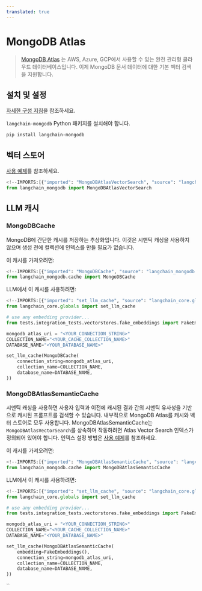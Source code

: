 ```yaml
---
translated: true
---
```


# MongoDB Atlas

>[MongoDB Atlas](https://www.mongodb.com/docs/atlas/) 는 AWS, Azure, GCP에서 사용할 수 있는 완전 관리형 클라우드 데이터베이스입니다. 이제 MongoDB 문서 데이터에 대한 기본 벡터 검색을 지원합니다.

## 설치 및 설정

[자세한 구성 지침](/docs/integrations/vectorstores/mongodb_atlas)을 참조하세요.

`langchain-mongodb` Python 패키지를 설치해야 합니다.

```bash
pip install langchain-mongodb
```

## 벡터 스토어

[사용 예제](/docs/integrations/vectorstores/mongodb_atlas)를 참조하세요.

```python
<!--IMPORTS:[{"imported": "MongoDBAtlasVectorSearch", "source": "langchain_mongodb", "docs": "https://api.python.langchain.com/en/latest/vectorstores/langchain_mongodb.vectorstores.MongoDBAtlasVectorSearch.html", "title": "MongoDB Atlas"}]-->
from langchain_mongodb import MongoDBAtlasVectorSearch
```

## LLM 캐시

### MongoDBCache

MongoDB에 간단한 캐시를 저장하는 추상화입니다. 이것은 시맨틱 캐싱을 사용하지 않으며 생성 전에 컬렉션에 인덱스를 만들 필요가 없습니다.

이 캐시를 가져오려면:

```python
<!--IMPORTS:[{"imported": "MongoDBCache", "source": "langchain_mongodb.cache", "docs": "https://api.python.langchain.com/en/latest/cache/langchain_mongodb.cache.MongoDBCache.html", "title": "MongoDB Atlas"}]-->
from langchain_mongodb.cache import MongoDBCache
```

LLM에서 이 캐시를 사용하려면:

```python
<!--IMPORTS:[{"imported": "set_llm_cache", "source": "langchain_core.globals", "docs": "https://api.python.langchain.com/en/latest/globals/langchain_core.globals.set_llm_cache.html", "title": "MongoDB Atlas"}]-->
from langchain_core.globals import set_llm_cache

# use any embedding provider...
from tests.integration_tests.vectorstores.fake_embeddings import FakeEmbeddings

mongodb_atlas_uri = "<YOUR_CONNECTION_STRING>"
COLLECTION_NAME="<YOUR_CACHE_COLLECTION_NAME>"
DATABASE_NAME="<YOUR_DATABASE_NAME>"

set_llm_cache(MongoDBCache(
    connection_string=mongodb_atlas_uri,
    collection_name=COLLECTION_NAME,
    database_name=DATABASE_NAME,
))
```

### MongoDBAtlasSemanticCache

시맨틱 캐싱을 사용하면 사용자 입력과 이전에 캐시된 결과 간의 시맨틱 유사성을 기반으로 캐시된 프롬프트를 검색할 수 있습니다. 내부적으로 MongoDB Atlas를 캐시와 벡터 스토어로 모두 사용합니다.
MongoDBAtlasSemanticCache는 `MongoDBAtlasVectorSearch`를 상속하며 작동하려면 Atlas Vector Search 인덱스가 정의되어 있어야 합니다. 인덱스 설정 방법은 [사용 예제](/docs/integrations/vectorstores/mongodb_atlas)를 참조하세요.

이 캐시를 가져오려면:

```python
<!--IMPORTS:[{"imported": "MongoDBAtlasSemanticCache", "source": "langchain_mongodb.cache", "docs": "https://api.python.langchain.com/en/latest/cache/langchain_mongodb.cache.MongoDBAtlasSemanticCache.html", "title": "MongoDB Atlas"}]-->
from langchain_mongodb.cache import MongoDBAtlasSemanticCache
```

LLM에서 이 캐시를 사용하려면:

```python
<!--IMPORTS:[{"imported": "set_llm_cache", "source": "langchain_core.globals", "docs": "https://api.python.langchain.com/en/latest/globals/langchain_core.globals.set_llm_cache.html", "title": "MongoDB Atlas"}]-->
from langchain_core.globals import set_llm_cache

# use any embedding provider...
from tests.integration_tests.vectorstores.fake_embeddings import FakeEmbeddings

mongodb_atlas_uri = "<YOUR_CONNECTION_STRING>"
COLLECTION_NAME="<YOUR_CACHE_COLLECTION_NAME>"
DATABASE_NAME="<YOUR_DATABASE_NAME>"

set_llm_cache(MongoDBAtlasSemanticCache(
    embedding=FakeEmbeddings(),
    connection_string=mongodb_atlas_uri,
    collection_name=COLLECTION_NAME,
    database_name=DATABASE_NAME,
))
```

``
